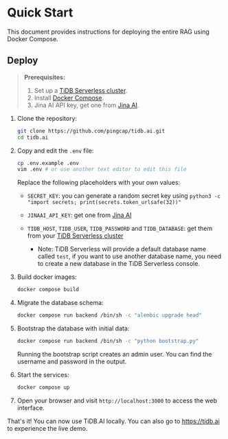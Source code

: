 # Quick Start

This document provides instructions for deploying the entire RAG using Docker Compose.

## Deploy

> **Prerequisites:**
>
> 1. Set up a [TiDB Serverless cluster](https://docs.pingcap.com/tidbcloud/tidb-cloud-quickstart).
> 2. Install [Docker Compose](https://docs.docker.com/compose/install/).
> 3. Jina AI API key, get one from [Jina AI](https://jina.ai/reranker/).

1. Clone the repository:

    ```bash
    git clone https://github.com/pingcap/tidb.ai.git
    cd tidb.ai
    ```

2. Copy and edit the `.env` file:

    ```bash
    cp .env.example .env
    vim .env # or use another text editor to edit this file
    ```

    Replace the following placeholders with your own values:
    - `SECRET_KEY`: you can generate a random secret key using `python3 -c "import secrets; print(secrets.token_urlsafe(32))"`
    - `JINAAI_API_KEY`: get one from [Jina AI](https://jina.ai/reranker/)
    - `TIDB_HOST`, `TIDB_USER`, `TIDB_PASSWORD` and `TIDB_DATABASE`: get them from your [TiDB Serverless cluster](https://tidbcloud.com/)

      - Note: TiDB Serverless will provide a default database name called `test`, if you want to use another database name, you need to create a new database in the TiDB Serverless console.

3. Build docker images:

    ```bash
    docker compose build
    ```

4. Migrate the database schema:

    ```bash
    docker compose run backend /bin/sh -c "alembic upgrade head"
    ```

5. Bootstrap the database with initial data:

    ```bash
    docker compose run backend /bin/sh -c "python bootstrap.py"
    ```

    Running the bootstrap script creates an admin user. You can find the username and password in the output.

6. Start the services:

    ```bash
    docker compose up
    ```

7. Open your browser and visit `http://localhost:3000` to access the web interface.

That's it! You can now use TiDB.AI locally. You can also go to https://tidb.ai to experience the live demo.